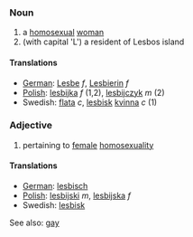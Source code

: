 ===Noun===
#a [[homosexual]] [[woman]]
# (with capital 'L') a resident of Lesbos island

====Translations====
*[[German]]: [[Lesbe]] ''f'', [[Lesbierin]] ''f''
*[[Polish]]: [[lesbijka]] ''f'' (1,2), [[lesbijczyk]] ''m'' (2)
*Swedish: [[flata]] ''c'', [[lesbisk]] [[kvinna]] ''c'' (1)

===Adjective===
#pertaining to [[female]] [[homosexuality]]

====Translations====
*[[German]]: [[lesbisch]]
*[[Polish]]: [[lesbijski]] ''m'', [[lesbijska]] ''f'' 
*Swedish: [[lesbisk]]

See also: [[gay]]